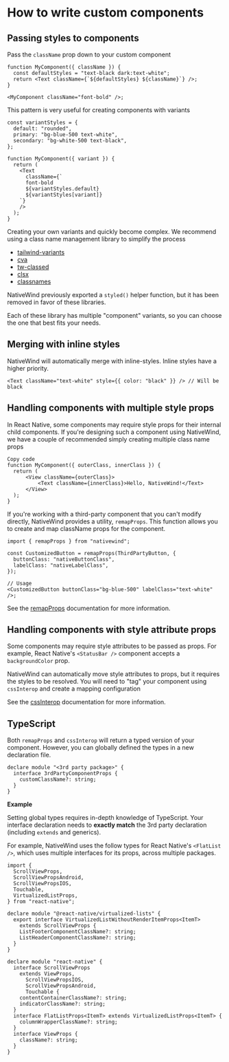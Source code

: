 # How to write custom components

## Passing styles to components

Pass the `className` prop down to your custom component

```tsx
function MyComponent({ className }) {
  const defaultStyles = "text-black dark:text-white";
  return <Text className={`${defaultStyles} ${className}`} />;
}

<MyComponent className="font-bold" />;
```

This pattern is very useful for creating components with variants

```tsx
const variantStyles = {
  default: "rounded",
  primary: "bg-blue-500 text-white",
  secondary: "bg-white-500 text-black",
};

function MyComponent({ variant }) {
  return (
    <Text
      className={`
      font-bold
      ${variantStyles.default}
      ${variantStyles[variant]}
    `}
    />
  );
}
```

Creating your own variants and quickly become complex. We recommend using a class name management library to simplify the process

- [tailwind-variants](https://www.tailwind-variants.org/)
- [cva](https://cva.style/docs)
- [tw-classed](https://tw-classed.vercel.app)
- [clsx](https://www.npmjs.com/package/clsx)
- [classnames](https://www.npmjs.com/package/classnames)

NativeWind previously exported a `styled()` helper function, but it has been removed in favor of these libraries.

Each of these library has multiple "component" variants, so you can choose the one that best fits your needs.

## Merging with inline styles

NativeWind will automatically merge with inline-styles. Inline styles have a higher priority.

```tsx
<Text className="text-white" style={{ color: "black" }} /> // Will be black
```

## Handling components with multiple style props

In React Native, some components may require style props for their internal child components. If you're designing such a component using NativeWind, we have a couple of recommended simply creating multiple class name props

```tsx title=MyComponent.tsx
Copy code
function MyComponent({ outerClass, innerClass }) {
  return (
      <View className={outerClass}>
          <Text className={innerClass}>Hello, NativeWind!</Text>
      </View>
  );
}
```

If you're working with a third-party component that you can't modify directly, NativeWind provides a utility, `remapProps`. This function allows you to create and map className props for the component.

```tsx
import { remapProps } from "nativewind";

const CustomizedButton = remapProps(ThirdPartyButton, {
  buttonClass: "nativeButtonClass",
  labelClass: "nativeLabelClass",
});

// Usage
<CustomizedButton buttonClass="bg-blue-500" labelClass="text-white" />;
```

See the [remapProps](./../api/remap-props) documentation for more information.

## Handling components with style attribute props

Some components may require style attributes to be passed as props. For example, React Native's `<StatusBar />` component accepts a `backgroundColor` prop.

NativeWind can automatically move style attributes to props, but it requires the styles to be resolved. You will need to "tag" your component using `cssInterop` and create a mapping configuration

See the [cssInterop](./../api/css-interop) documentation for more information.

## TypeScript

Both `remapProps` and `cssInterop` will return a typed version of your component. However, you can globally defined the types in a new declaration file.

```tsx title=custom-components-env.d.ts
declare module "<3rd party package>" {
  interface 3rdPartyComponentProps {
    customClassName?: string;
  }
}
```

**Example**

Setting global types requires in-depth knowledge of TypeScript. Your interface declaration needs to **exactly match** the 3rd party declaration (including `extends` and generics).

For example, NativeWind uses the follow types for React Native's `<FlatList />`, which uses multiple interfaces for its props, across multiple packages.

```tsx title=custom-components-env.d.ts
import {
  ScrollViewProps,
  ScrollViewPropsAndroid,
  ScrollViewPropsIOS,
  Touchable,
  VirtualizedListProps,
} from "react-native";

declare module "@react-native/virtualized-lists" {
  export interface VirtualizedListWithoutRenderItemProps<ItemT>
    extends ScrollViewProps {
    ListFooterComponentClassName?: string;
    ListHeaderComponentClassName?: string;
  }
}

declare module "react-native" {
  interface ScrollViewProps
    extends ViewProps,
      ScrollViewPropsIOS,
      ScrollViewPropsAndroid,
      Touchable {
    contentContainerClassName?: string;
    indicatorClassName?: string;
  }
  interface FlatListProps<ItemT> extends VirtualizedListProps<ItemT> {
    columnWrapperClassName?: string;
  }
  interface ViewProps {
    className?: string;
  }
}
```
